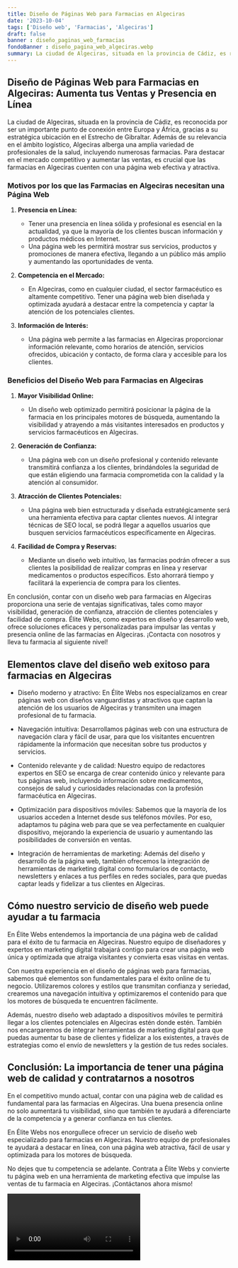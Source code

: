 ```yaml
---
title: Diseño de Páginas Web para Farmacias en Algeciras
date: '2023-10-04'
tags: ['Diseño web', 'Farmacias', 'Algeciras']
draft: false
banner : diseño_paginas_web_farmacias
fondoBanner : diseño_pagina_web_algeciras.webp
summary: La ciudad de Algeciras, situada en la provincia de Cádiz, es reconocida por ser un importante punto de conexión entre Europa y África, gracias a su estratégica ubicación en el Estrecho de Gibraltar. Además de su relevancia en el ámbito logístico, Algeciras alberga una amplia variedad de profesionales de la salud, incluyendo numerosas farmacias. Para destacar en el mercado competitivo y aumentar las ventas, es crucial que las farmacias en Algeciras cuenten con una página web efectiva y atractiva.
---
```


## **Diseño de Páginas Web para Farmacias en Algeciras: Aumenta tus Ventas y Presencia en Línea**

La ciudad de Algeciras, situada en la provincia de Cádiz, es reconocida por ser un importante punto de conexión entre Europa y África, gracias a su estratégica ubicación en el Estrecho de Gibraltar. Además de su relevancia en el ámbito logístico, Algeciras alberga una amplia variedad de profesionales de la salud, incluyendo numerosas farmacias. Para destacar en el mercado competitivo y aumentar las ventas, es crucial que las farmacias en Algeciras cuenten con una página web efectiva y atractiva.

### **Motivos por los que las Farmacias en Algeciras necesitan una Página Web**

1. **Presencia en Línea:**
   - Tener una presencia en línea sólida y profesional es esencial en la actualidad, ya que la mayoría de los clientes buscan información y productos médicos en Internet.
   - Una página web les permitirá mostrar sus servicios, productos y promociones de manera efectiva, llegando a un público más amplio y aumentando las oportunidades de venta.

2. **Competencia en el Mercado:**
   - En Algeciras, como en cualquier ciudad, el sector farmacéutico es altamente competitivo. Tener una página web bien diseñada y optimizada ayudará a destacar entre la competencia y captar la atención de los potenciales clientes.

3. **Información de Interés:**
   - Una página web permite a las farmacias en Algeciras proporcionar información relevante, como horarios de atención, servicios ofrecidos, ubicación y contacto, de forma clara y accesible para los clientes.

### **Beneficios del Diseño Web para Farmacias en Algeciras**

1. **Mayor Visibilidad Online:**
   - Un diseño web optimizado permitirá posicionar la página de la farmacia en los principales motores de búsqueda, aumentando la visibilidad y atrayendo a más visitantes interesados en productos y servicios farmacéuticos en Algeciras.

2. **Generación de Confianza:**
   - Una página web con un diseño profesional y contenido relevante transmitirá confianza a los clientes, brindándoles la seguridad de que están eligiendo una farmacia comprometida con la calidad y la atención al consumidor.

3. **Atracción de Clientes Potenciales:**
   - Una página web bien estructurada y diseñada estratégicamente será una herramienta efectiva para captar clientes nuevos. Al integrar técnicas de SEO local, se podrá llegar a aquellos usuarios que busquen servicios farmacéuticos específicamente en Algeciras.

4. **Facilidad de Compra y Reservas:**
   - Mediante un diseño web intuitivo, las farmacias podrán ofrecer a sus clientes la posibilidad de realizar compras en línea y reservar medicamentos o productos específicos. Esto ahorrará tiempo y facilitará la experiencia de compra para los clientes.

En conclusión, contar con un diseño web para farmacias en Algeciras proporciona una serie de ventajas significativas, tales como mayor visibilidad, generación de confianza, atracción de clientes potenciales y facilidad de compra. Élite Webs, como expertos en diseño y desarrollo web, ofrece soluciones eficaces y personalizadas para impulsar las ventas y presencia online de las farmacias en Algeciras. ¡Contacta con nosotros y lleva tu farmacia al siguiente nivel!

<GifSeo />

<Cta />

## Elementos clave del diseño web exitoso para farmacias en Algeciras

- Diseño moderno y atractivo: En Élite Webs nos especializamos en crear páginas web con diseños vanguardistas y atractivos que captan la atención de los usuarios de Algeciras y transmiten una imagen profesional de tu farmacia.

- Navegación intuitiva: Desarrollamos páginas web con una estructura de navegación clara y fácil de usar, para que los visitantes encuentren rápidamente la información que necesitan sobre tus productos y servicios.

- Contenido relevante y de calidad: Nuestro equipo de redactores expertos en SEO se encarga de crear contenido único y relevante para tus páginas web, incluyendo información sobre medicamentos, consejos de salud y curiosidades relacionadas con la profesión farmacéutica en Algeciras.

- Optimización para dispositivos móviles: Sabemos que la mayoría de los usuarios acceden a Internet desde sus teléfonos móviles. Por eso, adaptamos tu página web para que se vea perfectamente en cualquier dispositivo, mejorando la experiencia de usuario y aumentando las posibilidades de conversión en ventas.

- Integración de herramientas de marketing: Además del diseño y desarrollo de la página web, también ofrecemos la integración de herramientas de marketing digital como formularios de contacto, newsletters y enlaces a tus perfiles en redes sociales, para que puedas captar leads y fidelizar a tus clientes en Algeciras.

## Cómo nuestro servicio de diseño web puede ayudar a tu farmacia

En Élite Webs entendemos la importancia de una página web de calidad para el éxito de tu farmacia en Algeciras. Nuestro equipo de diseñadores y expertos en marketing digital trabajará contigo para crear una página web única y optimizada que atraiga visitantes y convierta esas visitas en ventas.

Con nuestra experiencia en el diseño de páginas web para farmacias, sabemos qué elementos son fundamentales para el éxito online de tu negocio. Utilizaremos colores y estilos que transmitan confianza y seriedad, crearemos una navegación intuitiva y optimizaremos el contenido para que los motores de búsqueda te encuentren fácilmente.

Además, nuestro diseño web adaptado a dispositivos móviles te permitirá llegar a los clientes potenciales en Algeciras estén donde estén. También nos encargaremos de integrar herramientas de marketing digital para que puedas aumentar tu base de clientes y fidelizar a los existentes, a través de estrategias como el envío de newsletters y la gestión de tus redes sociales.

## Conclusión: La importancia de tener una página web de calidad y contratarnos a nosotros

En el competitivo mundo actual, contar con una página web de calidad es fundamental para las farmacias en Algeciras. Una buena presencia online no solo aumentará tu visibilidad, sino que también te ayudará a diferenciarte de la competencia y a generar confianza en tus clientes.

En Élite Webs nos enorgullece ofrecer un servicio de diseño web especializado para farmacias en Algeciras. Nuestro equipo de profesionales te ayudará a destacar en línea, con una página web atractiva, fácil de usar y optimizada para los motores de búsqueda.

No dejes que tu competencia se adelante. Contrata a Élite Webs y convierte tu página web en una herramienta de marketing efectiva que impulse las ventas de tu farmacia en Algeciras. ¡Contáctanos ahora mismo!

<Video />

<CtaBot job='Farmacias' city='Algeciras'/>

<Gmaps query='Algeciras+españa+maps' />